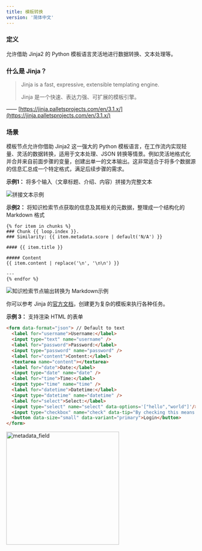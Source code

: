 ```yaml
---
title: 模板转换
version: '简体中文'
---
```


### 定义

允许借助 Jinja2 的 Python 模板语言灵活地进行数据转换、文本处理等。

### 什么是 Jinja？

> Jinja is a fast, expressive, extensible templating engine.
>
> Jinja 是一个快速、表达力强、可扩展的模板引擎。

—— [https://jinja.palletsprojects.com/en/3.1.x/](https://jinja.palletsprojects.com/en/3.1.x/)

### 场景

模板节点允许你借助 Jinja2 这一强大的 Python 模板语言，在工作流内实现轻量、灵活的数据转换，适用于文本处理、JSON 转换等情景。例如灵活地格式化并合并来自前面步骤的变量，创建出单一的文本输出。这非常适合于将多个数据源的信息汇总成一个特定格式，满足后续步骤的需求。

**示例1：** 将多个输入（文章标题、介绍、内容）拼接为完整文本

<Frame caption="拼接文本">
  <img src="https://assets-docs.dify.ai/dify-enterprise-mintlify/zh_CN/guides/workflow/node/549bd41e839ba2689d7ff286f77f7489.png" alt="拼接文本示例" />
</Frame>

**示例2：** 将知识检索节点获取的信息及其相关的元数据，整理成一个结构化的 Markdown 格式

```Plain
{% for item in chunks %}
### Chunk {{ loop.index }}. 
### Similarity: {{ item.metadata.score | default('N/A') }}

#### {{ item.title }}

##### Content
{{ item.content | replace('\n', '\n\n') }}

---
{% endfor %}
```

<Frame caption="知识检索节点输出转换为 Markdown">
  <img src="https://assets-docs.dify.ai/dify-enterprise-mintlify/zh_CN/guides/workflow/node/51f80c553d979e947a9749a9f820b6ab.png" alt="知识检索节点输出转换为 Markdown示例" />
</Frame>

你可以参考 Jinja 的[官方文档](https://jinja.palletsprojects.com/en/3.1.x/templates/)，创建更为复杂的模板来执行各种任务。

**示例 3：** 支持渲染 HTML 的表单
```html
<form data-format="json"> // Default to text
  <label for="username">Username:</label>
  <input type="text" name="username" />
  <label for="password">Password:</label>
  <input type="password" name="password" />
  <label for="content">Content:</label>
  <textarea name="content"></textarea>
  <label for="date">Date:</label>
  <input type="date" name="date" />
  <label for="time">Time:</label>
  <input type="time" name="time" />
  <label for="datetime">Datetime:</label>
  <input type="datetime" name="datetime" />
  <label for="select">Select:</label>
  <input type="select" name="select" data-options='["hello","world"]'/>
  <input type="checkbox" name="check" data-tip="By checking this means you agreed"/>
  <button data-size="small" data-variant="primary">Login</button>
</form>
```

<img
src="https://assets-docs.dify.ai/2025/04/9d24e9cfa3cdde00e4eee15bd4bbea76.png"
width="300"
className="mx-auto"
alt="metadata_field"
/>
